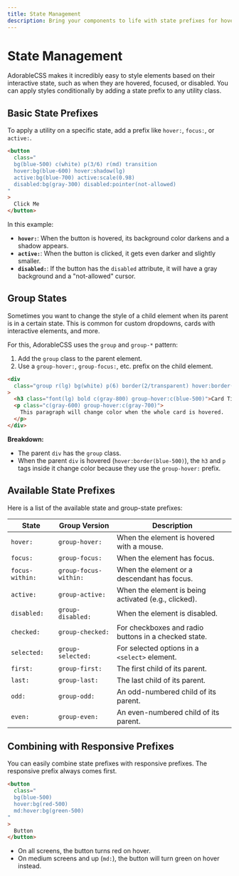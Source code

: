 ```yaml
---
title: State Management
description: Bring your components to life with state prefixes for hover, focus, active, and other interactive states.
---
```


# State Management

AdorableCSS makes it incredibly easy to style elements based on their interactive state, such as when they are hovered, focused, or disabled. You can apply styles conditionally by adding a state prefix to any utility class.

## Basic State Prefixes

To apply a utility on a specific state, add a prefix like `hover:`, `focus:`, or `active:`.

```html
<button
  class="
  bg(blue-500) c(white) p(3/6) r(md) transition
  hover:bg(blue-600) hover:shadow(lg)
  active:bg(blue-700) active:scale(0.98)
  disabled:bg(gray-300) disabled:pointer(not-allowed)
"
>
  Click Me
</button>
```

In this example:

- **`hover:`**: When the button is hovered, its background color darkens and a shadow appears.
- **`active:`**: When the button is clicked, it gets even darker and slightly smaller.
- **`disabled:`**: If the button has the `disabled` attribute, it will have a gray background and a "not-allowed" cursor.

## Group States

Sometimes you want to change the style of a child element when its parent is in a certain state. This is common for custom dropdowns, cards with interactive elements, and more.

For this, AdorableCSS uses the `group` and `group-*` pattern:

1.  Add the `group` class to the parent element.
2.  Use a `group-hover:`, `group-focus:`, etc. prefix on the child element.

```html
<div
  class="group r(lg) bg(white) p(6) border(2/transparent) hover:border(blue-500)"
>
  <h3 class="font(lg) bold c(gray-800) group-hover:c(blue-500)">Card Title</h3>
  <p class="c(gray-600) group-hover:c(gray-700)">
    This paragraph will change color when the whole card is hovered.
  </p>
</div>
```

**Breakdown:**

- The parent `div` has the `group` class.
- When the parent `div` is hovered (`hover:border(blue-500)`), the `h3` and `p` tags inside it change color because they use the `group-hover:` prefix.

## Available State Prefixes

Here is a list of the available state and group-state prefixes:

| State           | Group Version         | Description                                          |
| --------------- | --------------------- | ---------------------------------------------------- |
| `hover:`        | `group-hover:`        | When the element is hovered with a mouse.            |
| `focus:`        | `group-focus:`        | When the element has focus.                          |
| `focus-within:` | `group-focus-within:` | When the element or a descendant has focus.          |
| `active:`       | `group-active:`       | When the element is being activated (e.g., clicked). |
| `disabled:`     | `group-disabled:`     | When the element is disabled.                        |
| `checked:`      | `group-checked:`      | For checkboxes and radio buttons in a checked state. |
| `selected:`     | `group-selected:`     | For selected options in a `<select>` element.        |
| `first:`        | `group-first:`        | The first child of its parent.                       |
| `last:`         | `group-last:`         | The last child of its parent.                        |
| `odd:`          | `group-odd:`          | An odd-numbered child of its parent.                 |
| `even:`         | `group-even:`         | An even-numbered child of its parent.                |

## Combining with Responsive Prefixes

You can easily combine state prefixes with responsive prefixes. The responsive prefix always comes first.

```html
<button
  class="
  bg(blue-500)
  hover:bg(red-500)
  md:hover:bg(green-500)
"
>
  Button
</button>
```

- On all screens, the button turns red on hover.
- On medium screens and up (`md:`), the button will turn green on hover instead.
